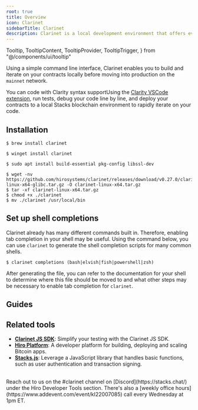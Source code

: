 ```yaml
---
root: true
title: Overview
icon: Clarinet
sidebarTitle: Clarinet
description: Clarinet is a local development environment that offers everything you need to create, test, and deploy smart contracts on Stacks.
---
```


  Tooltip,
  TooltipContent,
  TooltipProvider,
  TooltipTrigger,
} from "@/components/ui/tooltip"

Using a simple command line interface, Clarinet enables you to build and iterate on your contracts locally before moving into production on the `mainnet` network.

You can code with <TooltipProvider inline><Tooltip><TooltipTrigger asChild><span className='cursor-default border-b border-dotted border-primary'>Clarity syntax support</span></TooltipTrigger><TooltipContent>Using the [Clarity VSCode extension](https://marketplace.visualstudio.com/items?itemName=HiroSystems.clarity-lsp#:~:text=This%20VS%20Code%20extension%20brings,safety%20checks%2C%20debugger%20and%20more)</TooltipContent></Tooltip></TooltipProvider>, run tests, debug your code line by line, and deploy your contracts to a local Stacks blockchain environment to rapidly iterate on your code.

## Installation

<TerminalPicker storage="macOs">

```terminal !! macOS
$ brew install clarinet
```

```terminal !! Windows
$ winget install clarinet
```

```terminal !! Cargo
$ sudo apt install build-essential pkg-config libssl-dev
```

```terminal !! Pre-built binary
$ wget -nv https://github.com/hirosystems/clarinet/releases/download/v0.27.0/clarinet-linux-x64-glibc.tar.gz -O clarinet-linux-x64.tar.gz
$ tar -xf clarinet-linux-x64.tar.gz
$ chmod +x ./clarinet
$ mv ./clarinet /usr/local/bin
```

</TerminalPicker>

## Set up shell completions

Clarinet already has many different commands built in. Therefore, enabling tab completion in your shell may be useful. Using the command below, you can use `clarinet` to generate the shell completion scripts for many common shells.

```terminal
$ clarinet completions (bash|elvish|fish|powershell|zsh)
```

After generating the file, you can refer to the documentation for your shell to determine where this file should be moved to and what other steps may be necessary to enable tab completion for `clarinet`.

## Guides

<Cards>
  <SecondaryCard
    href="/stacks/clarinet/guides/create-a-new-project"
    title="Create a new contract"
    description="Add new contracts to your project and have them automatically configured in your project file."
  />
  <SecondaryCard
    href="/stacks/clarinet-js-sdk/guides/unit-testing"
    title="Write unit tests"
    description="Leverage the Clarinet JS SDK to write comprehensive unit tests, ensuring your contract performs as expected."
  />
  <SecondaryCard
    href="/stacks/clarinet/guides/create-deployment-plans"
    title="Create deployment plans"
    description="Employ customizable deployment plans to streamline your contract deployments."
  />
  <SecondaryCard
    href="/stacks/clarinet/guides/run-a-local-devnet"
    title="Run a local development environment"
    description="Set up a local devnet environment for developing and testing in a controlled environment before deployment."
  />
</Cards>

## Related tools

- **[Clarinet JS SDK](/stacks/clarinet-js-sdk)**: Simplify your testing with the Clarinet JS SDK.
- **[Hiro Platform](/stacks/platform)**: A developer platform for building, deploying and scaling Bitcoin apps.
- **[Stacks.js](/stacks/stacks.js)**: Leverage a JavaScript library that handles basic functions, such as user authentication and transaction signing.

<br />

<Callout title="Need help building with Clarinet?" type="help">
Reach out to us on the <span className="font-bold">#clarinet</span> channel on [Discord](https://stacks.chat/) under the Hiro Developer Tools section. There's also a [weekly office hours](https://www.addevent.com/event/kI22007085) call every Wednesday at 1pm ET.
</Callout>
